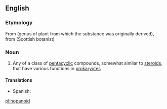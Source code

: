 ==English==

===Etymology===
From {{w|https://en.wikipedia.org/wiki/Hopea|''Hopea''}} (genus of plant from which the substance was originally derived), from {{w|John_Hope_(botanist)|J Hope}} (Scottish botanist)

===Noun===
{{wikipedia|hopanoids}}
{{en-noun}}

# {{lb|en|biochemistry}} Any of a class of [[pentacyclic]] compounds, somewhat similar to [[steroid]]s, that have various functions in [[prokaryote]]s

====Translations====
{{trans-top|class of pentacyclic compounds}}
* Spanish: {{t|es|hopanoide}}
{{trans-mid}}
{{trans-bottom}}

[[pl:hopanoid]]